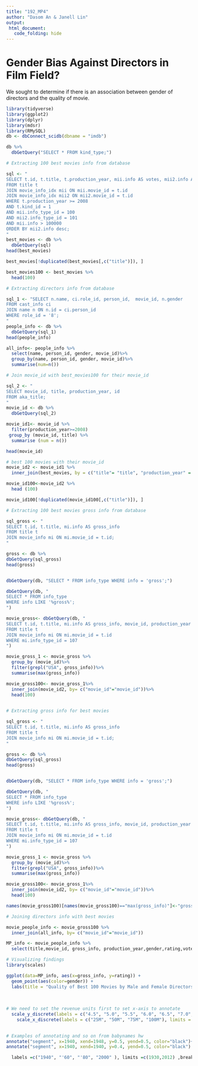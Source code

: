 ```yaml
---
title: "192_MP4"
author: "Dasom An & Janell Lin"
output: 
 html_document:
   code_folding: hide
---
```


# Gender Bias Against Directors in Film Field?


We sought to determine if there is an association between gender of directors and the quality of movie. 

```r
library(tidyverse)
library(ggplot2)
library(dplyr)
library(mdsr)
library(RMySQL)
db <- dbConnect_scidb(dbname = "imdb")

db %>%
  dbGetQuery("SELECT * FROM kind_type;")
```

```r
# Extracting 100 best movies info from database

sql <- "
SELECT t.id, t.title, t.production_year, mii.info AS votes, mii2.info AS rating
FROM title t
JOIN movie_info_idx mii ON mii.movie_id = t.id
JOIN movie_info_idx mii2 ON mii2.movie_id = t.id
WHERE t.production_year >= 2008
AND t.kind_id = 1
AND mii.info_type_id = 100
AND mii2.info_type_id = 101
AND mii.info > 100000
ORDER BY mii2.info desc;
"
best_movies <- db %>%
  dbGetQuery(sql)
head(best_movies)

best_movies[!duplicated(best_movies[,c("title")]), ]

best_movies100 <- best_movies %>%
  head(100)
```

```r
# Extracting directors info from database

sql_1 <- "SELECT n.name, ci.role_id, person_id,  movie_id, n.gender 
FROM cast_info ci
JOIN name n ON n.id = ci.person_id
WHERE role_id = '8';
"
people_info <- db %>%
  dbGetQuery(sql_1)
head(people_info)

all_info<- people_info %>%
  select(name, person_id, gender, movie_id)%>%
  group_by(name, person_id, gender, movie_id)%>%
  summarise(num=n()) 
```

```r
# Join movie_id with best_movies100 for their movie_id

sql_2 <- "
SELECT movie_id, title, production_year, id 
FROM aka_title;
"
movie_id <- db %>%
  dbGetQuery(sql_2)

movie_id1<- movie_id %>%
  filter(production_year>=2008)
 group_by (movie_id, title) %>%
  summarise (num = n())

head(movie_id)

# best 100 movies with their movie_id
movie_id2 <- movie_id1 %>%
  inner_join(best_movies, by = c("title"= "title", "production_year" = "production_year")) 

movie_id100<-movie_id2 %>%
  head (100)

movie_id100[!duplicated(movie_id100[,c("title")]), ]
```


```r
# Extracting 100 best movies gross info from database

sql_gross <- "
SELECT t.id, t.title, mi.info AS gross_info
FROM title t
JOIN movie_info mi ON mi.movie_id = t.id;
"

gross <- db %>%
dbGetQuery(sql_gross)
head(gross)


dbGetQuery(db, "SELECT * FROM info_type WHERE info = 'gross';")

dbGetQuery(db, "
SELECT * FROM info_type 
WHERE info LIKE '%gross%';
")

movie_gross<- dbGetQuery(db, "
SELECT t.id, t.title, mi.info AS gross_info, movie_id, production_year
FROM title t
JOIN movie_info mi ON mi.movie_id = t.id
WHERE mi.info_type_id = 107
")

movie_gross_1 <- movie_gross %>%
  group_by (movie_id)%>%
  filter(grepl("USA", gross_info))%>%
  summarise(max(gross_info))

movie_gross100<- movie_gross_1%>%
  inner_join(movie_id2, by= c("movie_id"="movie_id"))%>%
  head(100)
  
```

```r
# Extracting gross info for best movies

sql_gross <- "
SELECT t.id, t.title, mi.info AS gross_info
FROM title t
JOIN movie_info mi ON mi.movie_id = t.id;
"

gross <- db %>%
dbGetQuery(sql_gross)
head(gross)


dbGetQuery(db, "SELECT * FROM info_type WHERE info = 'gross';")

dbGetQuery(db, "
SELECT * FROM info_type 
WHERE info LIKE '%gross%';
")

movie_gross<- dbGetQuery(db, "
SELECT t.id, t.title, mi.info AS gross_info, movie_id, production_year
FROM title t
JOIN movie_info mi ON mi.movie_id = t.id
WHERE mi.info_type_id = 107
")

movie_gross_1 <- movie_gross %>%
  group_by (movie_id)%>%
  filter(grepl("USA", gross_info))%>%
  summarise(max(gross_info))

movie_gross100<- movie_gross_1%>%
  inner_join(movie_id2, by= c("movie_id"="movie_id"))%>%
  head(100)

names(movie_gross100)[names(movie_gross100)=="max(gross_info)"]<-"gross_info" 
```

```r
# Joining directors info with best movies

movie_people_info <- movie_gross100 %>%
  inner_join(all_info, by= c("movie_id"="movie_id"))

MP_info <- movie_people_info %>%
  select(title,movie_id, gross_info, production_year,gender,rating,votes, name)

```

```r
# Visualizing findings
library(scales)

ggplot(data=MP_info, aes(x=gross_info, y=rating)) +
  geom_point(aes(color=gender)) +
  labs(title = "Quality of Best 100 Movies by Male and Female Directors", x = "Revenue($)", y = "Rating")
 
  
   
# We need to set the revenue units first to set x-axis to annotate 
  scale_y_discrete(labels = c("4.5", "5.0", "5.5", "6.0", "6.5", "7.0", "7.5", "8.0", "8.5"), limits = c(4.0, 9.0), breaks = seq(4.5,8.5,0.5)) +
    scale_x_discrete(labels = c("25M", "50M", "75M", "100M"), limits = c(0,105000000), breaks = seq(25000000,100000000, 25000000)) 
  

# Examples of annotating and so on from babynames hw
annotate("segment", x=1940, xend=1948, y=0.5, yend=0.5, color="black")+
annotate("segment", x=1940, xend=1940, y=0.4, yend=0.5, color="black") +

  labels =c("1940", "'60", "'80", "2000" ), limits =c(1930,2012) ,breaks =seq(1940,2000,20

  


```

